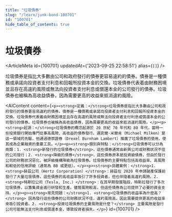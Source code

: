 ```yaml
---
title: "垃圾債券"
slug: "/learn/junk-bond-100701"
id: "100701"
hide_table_of_contents: true
---
```



# 垃圾債券

<ArticleMeta id={100701} updatedAt={'2023-09-25 22:58:51'} alias={`[]`} />
<div className='border-solid border-b border-t-0 my-4 border-[var(--ifm-color-gray-300)]' />

垃圾債券是指比大多數由公司和政府發行的債券更容易違約的債券。債券是一種債務或承諾向投資者支付利息和回報所投資本金的交換。垃圾債券代表着由財務困境並且存在高違約風險或無法向投資者支付利息或償還本金的公司發行的債券。垃圾債券也被稱為高收益債券，因為需要更高的收益來抵消違約風險。

<AIContent content={`<p><strong>定義：</strong>垃圾債券是指比大多數由公司和政府發行的債券更容易違約的債券。債券是一種債務或承諾向投資者支付利息和回報所投資本金的交換。垃圾債券代表着由財務困境並且存在高違約風險或無法向投資者支付利息或償還本金的公司發行的債券。垃圾債券也被稱為高收益債券，因為需要更高的收益來抵消違約風險。</p><p><strong>起源：</strong>垃圾債券的概念起源於 20 世紀 70 年代和 80 年代，當時一些投資銀行開始專門從事高風險、高收益的債券發行。邁克爾·米爾肯（Michael Milken）是這一領域的先驅，他通過德崇證券（Drexel Burnham Lambert）推廣了垃圾債券的使用，使其成為企業融資的重要工具。</p><p><strong>類別與特點：</strong>垃圾債券可以分為兩類：1. <strong>新發行的垃圾債券</strong>，這些債券通常由新興公司或財務狀況不佳的公司發行；2. <strong>降級的債券</strong>，這些債券原本是投資級債券，但由於發行公司的財務狀況惡化，被評級機構降級為垃圾債券。垃圾債券的主要特點包括高收益率、高風險和較低的信用評級（通常為 BB 或更低）。</p><p><strong>具體案例：</strong>1. <strong>赫茲公司（Hertz Corporation）</strong>：赫茲在 2020 年申請破產保護前發行了大量垃圾債券，這些債券的高收益率吸引了許多投資者，但也伴隨着高違約風險。2. <strong>特斯拉公司（Tesla, Inc.）</strong>：在其早期發展階段，特斯拉發行了多次垃圾債券，以籌集資金進行研發和生產。儘管風險較高，但這些債券為公司提供了必要的資金支持。</p><p><strong>常見問題：</strong>1. <strong>垃圾債券的收益率為什麼高？</strong> 因為發行這些債券的公司財務狀況不佳，違約風險高，因此需要提供更高的收益率來吸引投資者。2. <strong>投資垃圾債券的主要風險是什麼？</strong> 主要風險是發行公司可能無法支付利息或償還本金，導致投資者損失。</p>`} id={100701} />
